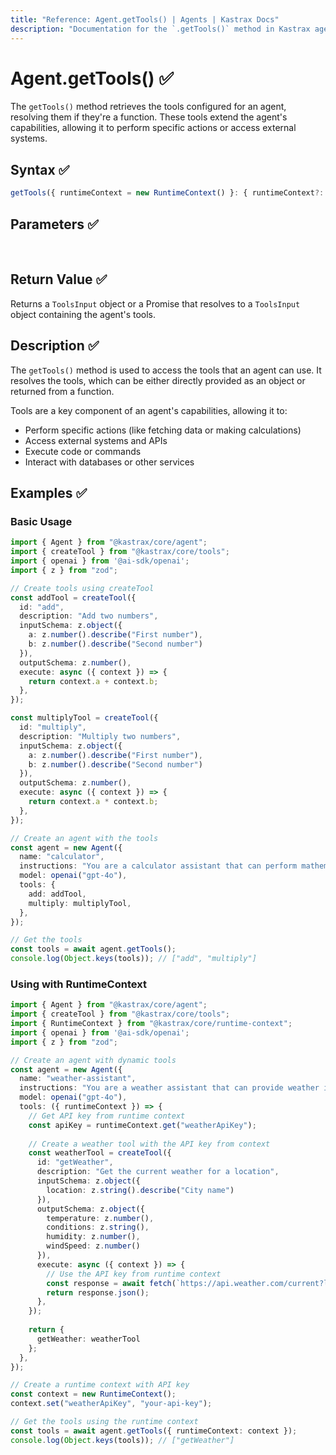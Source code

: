 ```yaml
---
title: "Reference: Agent.getTools() | Agents | Kastrax Docs"
description: "Documentation for the `.getTools()` method in Kastrax agents, which retrieves the tools that the agent can use."
---
```


# Agent.getTools() ✅

The `getTools()` method retrieves the tools configured for an agent, resolving them if they're a function. These tools extend the agent's capabilities, allowing it to perform specific actions or access external systems.

## Syntax ✅

```typescript
getTools({ runtimeContext = new RuntimeContext() }: { runtimeContext?: RuntimeContext } = {}): ToolsInput | Promise<ToolsInput>
```

## Parameters ✅

<br />
<PropertiesTable
  content={[
    {
      name: "runtimeContext",
      type: "RuntimeContext",
      isOptional: true,
      description: "Runtime context for dependency injection and contextual information.",
    },
  ]}
/>

## Return Value ✅

Returns a `ToolsInput` object or a Promise that resolves to a `ToolsInput` object containing the agent's tools.

## Description ✅

The `getTools()` method is used to access the tools that an agent can use. It resolves the tools, which can be either directly provided as an object or returned from a function.

Tools are a key component of an agent's capabilities, allowing it to:
- Perform specific actions (like fetching data or making calculations)
- Access external systems and APIs
- Execute code or commands
- Interact with databases or other services

## Examples ✅

### Basic Usage

```typescript
import { Agent } from "@kastrax/core/agent";
import { createTool } from "@kastrax/core/tools";
import { openai } from '@ai-sdk/openai';
import { z } from "zod";

// Create tools using createTool
const addTool = createTool({
  id: "add",
  description: "Add two numbers",
  inputSchema: z.object({
    a: z.number().describe("First number"),
    b: z.number().describe("Second number")
  }),
  outputSchema: z.number(),
  execute: async ({ context }) => {
    return context.a + context.b;
  },
});

const multiplyTool = createTool({
  id: "multiply",
  description: "Multiply two numbers",
  inputSchema: z.object({
    a: z.number().describe("First number"),
    b: z.number().describe("Second number")
  }),
  outputSchema: z.number(),
  execute: async ({ context }) => {
    return context.a * context.b;
  },
});

// Create an agent with the tools
const agent = new Agent({
  name: "calculator",
  instructions: "You are a calculator assistant that can perform mathematical operations.",
  model: openai("gpt-4o"),
  tools: {
    add: addTool,
    multiply: multiplyTool,
  },
});

// Get the tools
const tools = await agent.getTools();
console.log(Object.keys(tools)); // ["add", "multiply"]
```

### Using with RuntimeContext

```typescript
import { Agent } from "@kastrax/core/agent";
import { createTool } from "@kastrax/core/tools";
import { RuntimeContext } from "@kastrax/core/runtime-context";
import { openai } from '@ai-sdk/openai';
import { z } from "zod";

// Create an agent with dynamic tools
const agent = new Agent({
  name: "weather-assistant",
  instructions: "You are a weather assistant that can provide weather information.",
  model: openai("gpt-4o"),
  tools: ({ runtimeContext }) => {
    // Get API key from runtime context
    const apiKey = runtimeContext.get("weatherApiKey");
    
    // Create a weather tool with the API key from context
    const weatherTool = createTool({
      id: "getWeather",
      description: "Get the current weather for a location",
      inputSchema: z.object({
        location: z.string().describe("City name")
      }),
      outputSchema: z.object({
        temperature: z.number(),
        conditions: z.string(),
        humidity: z.number(),
        windSpeed: z.number()
      }),
      execute: async ({ context }) => {
        // Use the API key from runtime context
        const response = await fetch(`https://api.weather.com/current?location=${context.location}&apiKey=${apiKey}`);
        return response.json();
      },
    });
    
    return {
      getWeather: weatherTool
    };
  },
});

// Create a runtime context with API key
const context = new RuntimeContext();
context.set("weatherApiKey", "your-api-key");

// Get the tools using the runtime context
const tools = await agent.getTools({ runtimeContext: context });
console.log(Object.keys(tools)); // ["getWeather"]
```
